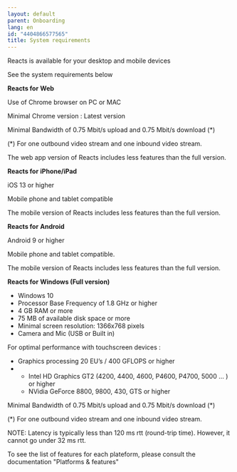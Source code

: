 ```yaml
---
layout: default
parent: Onboarding
lang: en
id: "4404866577565"
title: System requirements
---
```

Reacts is available for your desktop and mobile devices

See the system requirements below

**Reacts for** **Web**

Use of Chrome browser on PC or MAC

Minimal Chrome version : Latest version

Minimal Bandwidth of 0.75 Mbit/s upload and 0.75 Mbit/s download (\*)

(\*) For one outbound video stream and one inbound video stream.

The web app version of Reacts includes less features than the full version.

**Reacts for** **iPhone/iPad**

iOS 13 or higher

Mobile phone and tablet compatible

The mobile version of Reacts includes less features than the full version.

**Reacts for** **Android**

Android 9 or higher

Mobile phone and tablet compatible.

The mobile version of Reacts includes less features than the full version.

**Reacts for** **Windows (Full version)**

*   Windows 10
*   Processor Base Frequency of 1.8 GHz or higher
*   4 GB RAM or more
*   75 MB of available disk space or more
*   Minimal screen resolution: 1366x768 pixels
*   Camera and Mic (USB or Built in)

For optimal performance with touchscreen devices :

*   Graphics processing 20 EU’s / 400 GFLOPS or higher
*   *   Intel HD Graphics GT2 (4200, 4400, 4600, P4600, P4700, 5000 … ) or higher
    *   NVidia GeForce 8800, 9800, 430, GTS or higher

Minimal Bandwidth of 0.75 Mbit/s upload and 0.75 Mbit/s download (\*)

(\*) For one outbound video stream and one inbound video stream.

NOTE: Latency is typically less than 120 ms rtt (round-trip time). However, it cannot go under 32 ms rtt.

To see the list of features for each plateform, please consult the documentation "Platforms & features"



